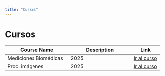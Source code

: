 ```yaml
---
title: "Cursos"
---
```


# Cursos

| Course Name | Description | Link |
|-------------|-------------|------|
| Mediciones Biomédicas    | 2025  | [Ir al curso](courses/mediciones.qmd) |
| Proc. imágenes    | 2025  | [Ir al curso](courses/procimagenes.qmd) |

